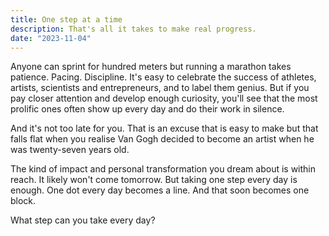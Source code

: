```yaml
---
title: One step at a time
description: That's all it takes to make real progress.
date: "2023-11-04"
---
```


Anyone can sprint for hundred meters but running a marathon takes patience. Pacing. Discipline. It's easy to celebrate the success of athletes, artists, scientists and entrepreneurs, and to label them genius. But if you pay closer attention and develop enough curiosity, you'll see that the most prolific ones often show up every day and do their work in silence.

And it's not too late for you. That is an excuse that is easy to make but that falls flat when you realise Van Gogh decided to become an artist when he was twenty-seven years old.

The kind of impact and personal transformation you dream about is within reach. It likely won't come tomorrow. But taking one step every day is enough. One dot every day becomes a line. And that soon becomes one block.

What step can you take every day?